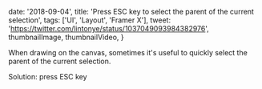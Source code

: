 

  date: '2018-09-04',
  title: 'Press ESC key to select the parent of the current selection',
  tags: ['UI', 'Layout', 'Framer X'],
  tweet: 'https://twitter.com/lintonye/status/1037049093984382976',
  thumbnailImage,
  thumbnailVideo,
}


When drawing on the canvas, sometimes it's useful to quickly select the parent of the current selection.

Solution: press ESC key
